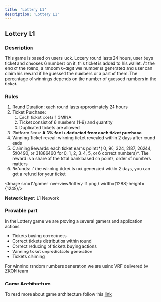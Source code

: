 ```yaml
---
title: 'Lottery L1'
description: 'Lottery L1'
---
```



## Lottery L1

### Description

This game is based on users luck. Lottery round lasts 24 hours, user buys ticket and chooses 6 numbers on it, this ticket is added to his wallet. At the end of the round, a random 6-digit win number is generated and user can claim his reward if he guessed the numbers or a part of them. The percentage of winnings depends on the number of guessed numbers in the ticket.

### Rules

1. Round Duration: each round lasts approximately 24 hours
2. Ticket Purchase:
    1. Each ticket costs 1 $MINA
    2. Ticket consist of 6 numbers (1–9) and quantity
    3. Duplicated tickets are allowed
3. Platform Fees: **A 3% fee is deducted from each ticket purchase**
4. Winning Ticket reveal: winning ticket revealed within 2 days after round ends
5. Claiming Rewards: each ticket earns points*( 0, 90, 324, 2187, 26244, 590490, or 31886460 for 0, 1, 2, 3, 4, 5, or 6 correct numbers)*. The reward is a share of the total bank based on points, order of numbers matters
6. Refunds: If the winning ticket is not generated within 2 days, you can get a refund for your ticket

<Image src={'/games_overview/lottery_l1.png'} width={1288} height={1249}/>

**Network layer:** L1 Network

### Provable part

In the Lottery game we are proving a several gamers and application actions

- Tickets buying correctness
- Correct tickets distribution within round
- Correct reducing of tickets buying actions
- Winning ticket unpredictable generation
- Tickets claiming

For winning random numbers generation we are using VRF delivered by ZKON team

### **Game Architecture**

To read more about game architecture follow this [link](https://www.notion.so/Games-Overview-c83393f76a2a40e29515dccf3bc2541e?pvs=21)
